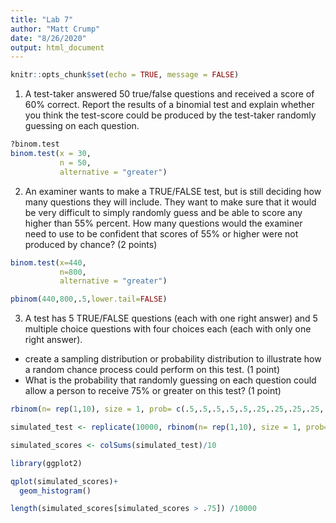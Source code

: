 ```yaml
---
title: "Lab 7"
author: "Matt Crump"
date: "8/26/2020"
output: html_document
---
```


```r
knitr::opts_chunk$set(echo = TRUE, message = FALSE)
```

1. A test-taker answered 50 true/false questions and received a score of 60% correct. Report the results of a binomial test and explain whether you think the test-score could be produced by the test-taker randomly guessing on each question.

```r
?binom.test
binom.test(x = 30,
           n = 50,
           alternative = "greater")
```


2. An examiner wants to make a TRUE/FALSE test, but is still deciding how many questions they will include. They want to make sure that it would be very difficult to simply randomly guess and be able to score any higher than 55% percent. How many questions would the examiner need to use to be confident that scores of 55% or higher were not produced by chance? (2 points)

```r

binom.test(x=440,
           n=800,
           alternative = "greater")

pbinom(440,800,.5,lower.tail=FALSE)

```




3. A test has 5 TRUE/FALSE questions (each with one right answer) and 5 multiple choice questions with four choices each (each with only one right answer). 

 - create a sampling distribution or probability distribution to illustrate how a random chance process could perform on this test. (1 point)
 - What is the probability that randomly guessing on each question could allow a person to receive 75% or greater on this test? (1 point)
 
```r

rbinom(n= rep(1,10), size = 1, prob= c(.5,.5,.5,.5,.5,.25,.25,.25,.25,.25) )

simulated_test <- replicate(10000, rbinom(n= rep(1,10), size = 1, prob= c(.5,.5,.5,.5,.5,.25,.25,.25,.25,.25) ))

simulated_scores <- colSums(simulated_test)/10

library(ggplot2)

qplot(simulated_scores)+
  geom_histogram()

length(simulated_scores[simulated_scores > .75]) /10000

```
 



